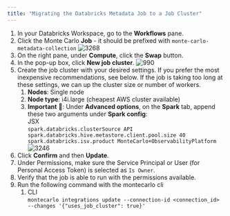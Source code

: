 ```yaml
---
title: "Migrating the Databricks Metadata Job to a Job Cluster"
---
```


1. In your Databricks Workspace, go to the **Workflows** pane.
2. Click the Monte Carlo **Job** \- it should be prefixed with `monte-carlo-metadata-collection`
![3268](/images/0382d63-Screen_Shot_2023-01-10_at_5.43.26_PM.png "Screen Shot 2023-01-10 at 5.43.26 PM.png") 
1. On the right pane, under **Compute**, click the **Swap** button.
2. In the pop-up box, click **New job cluster**.
![990](/images/bee1f27-Screen_Shot_2022-11-07_at_3.16.37_PM.png "Screen Shot 2022-11-07 at 3.16.37 PM.png") 
1. Create the job cluster with your desired settings. If you prefer the most inexpensive recommendations, see below. If the job is taking too long at these settings, we can up the cluster size or number of workers.  
   1. **Nodes**: Single node  
   2. **Node type**: i4i.large (cheapest AWS cluster available)  
   3. **Important** 🚨: Under **Advanced options**, on the **Spark** tab, append these two arguments under **Spark config**:  
   JSX  
   `spark.databricks.clusterSource API  
   spark.databricks.hive.metastore.client.pool.size 40  
   spark.databricks.isv.product MonteCarlo+ObservabilityPlatform  
   `
![3246](/images/bc8708c-Screen_Shot_2022-11-08_at_10.30.15_AM.png "Screen Shot 2022-11-08 at 10.30.15 AM.png") 
1. Click **Confirm** and then **Update**.
2. Under Permissions, make sure the Service Principal or User (for Personal Access Token) is selected as `Is Owner`.
3. Verify that the job is able to run with the permissions available.
4. Run the following command with the montecarlo cli  
   1. CLI  
   `montecarlo integrations update --connection-id <connection_id> --changes '{"uses_job_cluster": true}'  
   `
